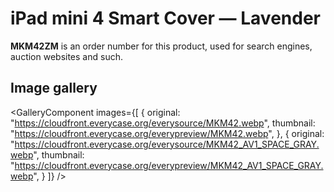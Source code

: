 
# iPad mini 4 Smart Cover — Lavender

<Callout type='info' emoji='👉🏻'>**MKM42ZM** is an order number for this product, used for search engines, auction websites and such.</Callout>

## Image gallery

<GalleryComponent
    images={[
      {
        original: "https://cloudfront.everycase.org/everysource/MKM42.webp",
        thumbnail: "https://cloudfront.everycase.org/everypreview/MKM42.webp",
      },
      {
        original: "https://cloudfront.everycase.org/everysource/MKM42_AV1_SPACE_GRAY.webp",
        thumbnail: "https://cloudfront.everycase.org/everypreview/MKM42_AV1_SPACE_GRAY.webp",
      }
    ]}
  />
